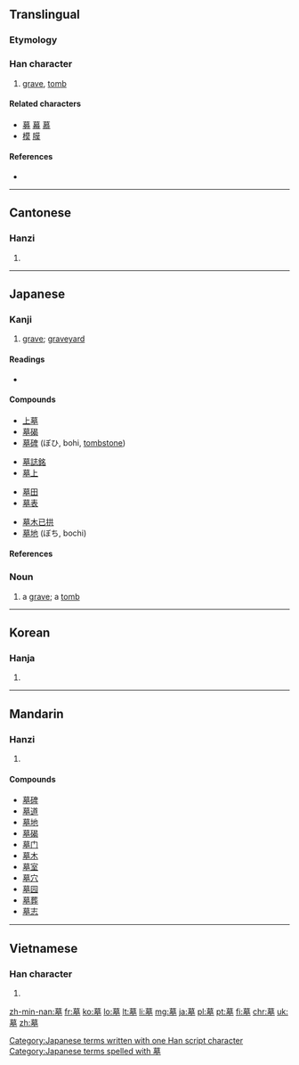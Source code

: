 ==Translingual==

===Etymology===
{{Han compound|莫|土|ls=psc|c1=p|c2=s}}

===Han character===
{{Han char|rn=32|rad=土|as=11|sn=14|four=4410<sub>4</sub>|canj=廿日大土 (TAKG)|ids=⿱[[莫]][[土]]}}

# [[grave]], [[tomb]]

====Related characters====
* [[募]] [[幕]] [[慕]]
* [[模]] [[膜]]

====References====
* {{Han ref|kx=0238.120|dkj=05431|dj=0476.190|hdz=10470.090|uh=5893|ud=22675|bh=B9D3|bd=47571}}

----

==Cantonese==

===Hanzi===
{{yue-hanzi|jyut=|y=mou6}}

# {{defn|lang=yue|sort=土11}}

----

==Japanese==

===Kanji===
{{ja-kanji|grade=5|rs=土11}}

# [[grave]]; [[graveyard]]

====Readings====
* {{ja-readings|kanon=[[ぼ]] (bo)|goon=[[も]] (mo)|kun=[[はか]] (haka)|nadzuke=[[つか]] (tsuka)}}

====Compounds====
{{top4}}
* [[上墓]]
* [[墓碣]]
*[[墓碑]] (ぼひ, bohi, [[tombstone]])
{{mid4}}
* [[墓誌銘]]
* [[墓上]]
{{mid4}}
* [[墓田]]
* [[墓表]]
{{mid4}}
* [[墓木已拱]]
* [[墓地]] (ぼち, bochi)
{{bottom}}

====References====
{{ja-kref
|ku= 4272
|shift= 95E6
|jis= 4A68
|euc= CAE8
|skip= 2-3-10
|freq= 1337
|nelson= 4027
|newnelson= 1073
|halpern= 2332
|kld= 1505
|heisig= 231
|tuttle= 3k10.18
}}

===Noun===
{{ja-noun|k|hira=はか|rom=haka}}

# a [[grave]]; a [[tomb]]

[[Category:Japanese terms written with one Han script character]]
[[Category:Japanese terms spelled with 墓]]
----

==Korean==

===Hanja===
{{ko-hanja|hangeul=묘|rv=myo|mr=myo}}

# {{defn|lang=ko|sort=土11}}

----

==Mandarin==

===Hanzi===
{{cmn-hanzi|pin=[[mù]] ([[mu4]])|wg=mu<sup>4</sup>}}

# {{defn|lang=cmn|sort=土11}}

====Compounds====
* [[墓碑]]
* [[墓道]]
* [[墓地]]
* [[墓碣]]
* [[墓门]]
* [[墓木]]
* [[墓室]]
* [[墓穴]]
* [[墓园]]
* [[墓葬]]
* [[墓志]]

----

==Vietnamese==

===Han character===
{{vi-hantu|[[mộ]], [[mô]], [[mồ]]|rs=土11}}

# {{defn|lang=vi|sort=土11}}

[[zh-min-nan:墓]]
[[fr:墓]]
[[ko:墓]]
[[lo:墓]]
[[lt:墓]]
[[li:墓]]
[[mg:墓]]
[[ja:墓]]
[[pl:墓]]
[[pt:墓]]
[[fi:墓]]
[[chr:墓]]
[[uk:墓]]
[[zh:墓]]